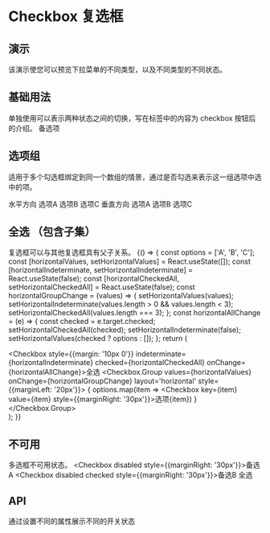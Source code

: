 
# Checkbox 复选框

## 演示
该演示使您可以预览下拉菜单的不同类型，以及不同类型的不同状态。

## 基础用法
单独使用可以表示两种状态之间的切换，写在标签中的内容为 checkbox 按钮后的介绍。
<Playground>
    <Checkbox>备选项</Checkbox>
</Playground>

## 选项组
适用于多个勾选框绑定到同一个数组的情景，通过是否勾选来表示这一组选项中选中的项。

<Playground>
    <div>
        <FormLabel style={{margin: '20px 0'}}>水平方向</FormLabel>
        <Checkbox.Group layout='horizontal'>
            <Checkbox value='a' style={{marginRight: '30px'}}>选项A</Checkbox>
            <Checkbox value='b' style={{marginRight: '30px'}}>选项B</Checkbox>
            <Checkbox value='c'>选项C</Checkbox>
        </Checkbox.Group>
        <FormLabel style={{margin: '20px 0'}}>垂直方向</FormLabel>
        <Checkbox.Group layout='vertical'>
            <Checkbox value='a' style={{marginBottom: '10px'}}>选项A</Checkbox>
            <Checkbox value='b' style={{marginBottom: '10px'}}>选项B</Checkbox>
            <Checkbox value='c'>选项C</Checkbox>
        </Checkbox.Group>
    </div>
</Playground>

## 全选 （包含子集）
复选框可以与其他复选框具有父子关系。
<Playground>
    {() => {
        const options = ['A', 'B', 'C'];
        const [horizontalValues, setHorizontalValues] = React.useState([]);
        const [horizontalIndeterminate, setHorizontalIndeterminate] = React.useState(false);
        const [horizontalCheckedAll, setHorizontalCheckedAll] = React.useState(false);
        const horizontalGroupChange = (values) => {
            setHorizontalValues(values);
            setHorizontalIndeterminate(values.length > 0 && values.length < 3);
            setHorizontalCheckedAll(values.length === 3);
        };
        const horizontalAllChange = (e) => {
            const checked = e.target.checked;
            setHorizontalCheckedAll(checked);
            setHorizontalIndeterminate(false);
            setHorizontalValues(checked ? options : []);
        };
        return (
            <div>
            <Checkbox style={{margin: '10px 0'}} indeterminate={horizontalIndeterminate} checked={horizontalCheckedAll} onChange={horizontalAllChange}>全选</Checkbox>
            <Checkbox.Group values={horizontalValues} onChange={horizontalGroupChange} layout='horizontal' style={{marginLeft: '20px'}}>
                {
                    options.map(item => <Checkbox key={item} value={item} style={{marginRight: '30px'}}>选项{item}</Checkbox>)
                }
            </Checkbox.Group>
        </div>);
    }}
</Playground>

## 不可用
多选框不可用状态。
<Playground>
    <FormGroup layout='horizontal'>
        <Checkbox disabled  style={{marginRight: '30px'}}>备选A</Checkbox>
        <Checkbox disabled checked style={{marginRight: '30px'}}>备选B</Checkbox>
        <Checkbox disabled indeterminate>全选</Checkbox>
    </FormGroup>
</Playground>


## API
通过设置不同的属性展示不同的开关状态
<Props of={Checkbox} />